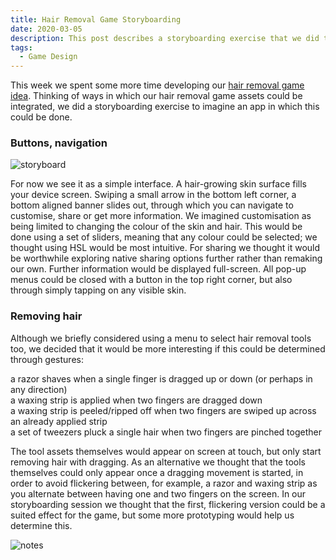 ```yaml
---
title: Hair Removal Game Storyboarding
date: 2020-03-05
description: This post describes a storyboarding exercise that we did to develop our hair removal game idea.
tags:
  - Game Design
---
```


This week we spent some more time developing our [hair removal game idea](https://figureable.netlify.com/hair-removal-game). Thinking of ways in which our hair removal game assets could be integrated, we did a storyboarding exercise to imagine an app in which this could be done.

### Buttons, navigation

![storyboard](./storyboarding.png)

For now we see it as a simple interface. A hair-growing skin surface fills your device screen. Swiping a small arrow in the bottom left corner, a bottom aligned banner slides out, through which you can navigate to customise, share or get more information. We imagined customisation as being limited to  changing the colour of the skin and hair. This would be done using a set of sliders, meaning that any colour could be selected; we thought using HSL would be most intuitive. For sharing we thought it would be worthwhile exploring native sharing options further rather than remaking our own. Further information would be displayed full-screen. All pop-up menus could be closed with a button in the top right corner, but also through simply tapping on any visible skin.

### Removing hair

Although we briefly considered using a menu to select hair removal tools too, we decided that it would be more interesting if this could be determined through gestures:

a razor shaves when a single finger is dragged up or down (or perhaps in any direction)  
a waxing strip is applied when two fingers are dragged down  
a waxing strip is peeled/ripped off when two fingers are swiped up across an already applied strip  
a set of tweezers pluck a single hair when two fingers are pinched together

The tool assets themselves would appear on screen at touch, but only start removing hair with dragging. As an alternative we thought that the tools themselves could only appear once a dragging movement is started, in order to avoid flickering between, for example, a razor and waxing strip as you alternate between having one and two fingers on the screen. In our storyboarding session we thought that the first, flickering version could be a suited effect for the game, but some more prototyping would help us determine this.

![notes](./notes.jpg)
